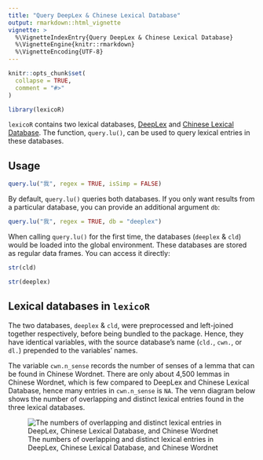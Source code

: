 ```yaml
---
title: "Query DeepLex & Chinese Lexical Database"
output: rmarkdown::html_vignette
vignette: >
  %\VignetteIndexEntry{Query DeepLex & Chinese Lexical Database}
  %\VignetteEngine{knitr::rmarkdown}
  %\VignetteEncoding{UTF-8}
---
```


```r
knitr::opts_chunk$set(
  collapse = TRUE,
  comment = "#>"
)
```

```r
library(lexicoR)
```


`lexicoR` contains two lexical databases, [DeepLex](http://dx.doi.org/10.6129%2fCJP.201909_61(3).0004) and [Chinese Lexical Database](http://www.chineselexicaldatabase.com). The function, `query.lu()`, can be used to query lexical entries in these databases.

## Usage

```r
query.lu("我", regex = TRUE, isSimp = FALSE)
```


By default, `query.lu()` queries both databases. If you only want results from a particular database, you can provide an additional argument `db`:

```r
query.lu("我", regex = TRUE, db = "deeplex")
```


When calling `query.lu()` for the first time, the databases (`deeplex` & `cld`) would be loaded into the global environment. These databases are stored as regular data frames. You can access it directly:

```r
str(cld)
```

```r
str(deeplex)
```


## Lexical databases  in `lexicoR`

The two databases, `deeplex` & `cld`, were preprocessed and left-joined together respectively, before being bundled to the package. Hence, they have identical variables, with the source database's name (`cld.`, `cwn.`, or  `dl.`) prepended to the variables' names.

The variable `cwn.n_sense` records the number of senses of a lemma that can be found in Chinese Wordnet. There are only about 4,500 lemmas in Chinese Wordnet, which is few compared to DeepLex and Chinese Lexical Database, hence many entries in `cwn.n_sense` is `NA`. The venn diagram below shows the number of overlapping and distinct lexical entries found in the three lexical databases.

![The numbers of overlapping and distinct lexical entries in DeepLex, Chinese Lexical Database, and Chinese Wordnet](cld_deeplex_cwn.png){.half}

